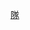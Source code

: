 {{Navbox
| name = 500全壘打俱樂部
| title = [[500全壘打俱樂部]]
| state = {{{state|autocollapse}}}
| listclass = hlist
| list1 =
* [[貝瑞·邦茲]]
* [[漢克·阿倫]]
* [[貝比·魯斯]]
* [[艾力士·羅德里奎茲]]
* [[亞伯特·普荷斯]]*
* [[威利·梅斯]]
* [[小肯·葛瑞菲]]
* [[吉姆·湯米]]
* [[萨米·索萨]]
* [[法蘭克·羅賓森]]
* [[馬克·麥奎爾]]
* [[哈蒙·基勒布魯]]
* [[拉斐爾·帕梅洛]]
* [[瑞吉·傑克森 (棒球運動員)|瑞吉·傑克森]]
* [[曼尼·拉米瑞茲]]
* [[麥克·舒密特]]
* [[大衛·歐提茲]]
* [[米奇·曼托]]
* [[吉米·法克斯]]
* [[威利·麥考維]]
* [[法蘭克·湯瑪斯]]
* [[泰德·威廉斯]]
* [[厄尼·班克斯]]
* [[艾迪·馬修斯]]
* [[密爾·歐特]]
* [[蓋瑞·雪菲爾]]
* [[艾迪·莫瑞]]
| below = 標註「*」者為現役球員
}}<noinclude>
{{collapsible option}}
[[Category:美國職棒大聯盟導航模板|隊]]
</noinclude>